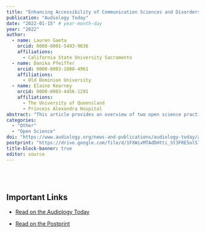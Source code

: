 ```yaml
---
title: "Enhancing Accessibility of Communication Sciences and Disorders Research: Open Access and Self-Archiving"
publication: "Audiology Today"
date: "2022-01-15" # year-month-day
year: "2022"
author: 
  - name: Lauren Gaeta
    orcid: 0000-0001-5493-9636
    affiliations:
      - California State University Sacramento
  - name: Danika Pfeiffer
    orcid: 0000-0003-1080-4961
    affiliations:
      - Old Dominion University
  - name: Elaine Kearney
    orcid: 0000-0003-4456-1291
    affiliations:
      - The University of Queensland
      - Princess Alexandra Hospital
abstract: "This article provides an overview of two open science practices in communication sciences and disorders. Readers will learn the importance of open access and self-archiving, as well as their benefits and drawbacks."
categories: 
  - "Other"
  - "Open Science"
doi: "https://www.audiology.org/news-and-publications/audiology-today/articles/opinion-editorial-enhancing-accessibility-of-communication-sciences-and-disorders-research-open-access-and-self-archiving/"
postprint: "https://drive.google.com/file/d/1FXWixMTAdDHtti_St3FRE5olSlVbi0df/view"
title-block-banner: true
editor: source
---
```


\
\

## Important Links

-   [Read on the Audiology Today]({{< meta doi>}})

-   [Read on the Postprint]({{< meta postprint>}})
